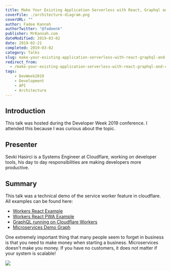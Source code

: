 ---
title: Make Your Existing Application Serverless with React, Graphql and Cloudflare Workers
coverFile: ./architecture-diagram.png
coverURL: ""
author: Fadee Kannah
authorTwitter: "@fadeenk"
publisher: MrKannah.com
dateModified: 2019-03-02
date: 2019-02-21
completed: 2019-03-02
category: Talks
slug: make-your-existing-application-serverless-with-react-graphql-and-cloudflare-workers
redirect_from:
  - /make-your-existing-application-serverless-with-react-graphql-and-cloudflare-workers/
tags:
    - DevWeek2019
    - Development
    - API
    - Architecture
---
## Introduction

This talk was hosted during the Developer Week 2019 conference. I attended this because I was curious about the topic. 
  
## Presenter
Sevki Hasirci is a Systems Engineer at Cloudflare, working on developer tools, his day to day responsibilities are making developers more productive.

## Summary
This talk was a technical demo of the service worker feature in cloudflare. All examples can be found here:
- [Workers React Example](https://github.com/cloudflare/workers-react-example)
- [Workers React PWA Example](https://github.com/cloudflare/workers-react-pwa-example)
- [GraphQL running on Cloudflare Workers](https://github.com/cloudflare/workers-graphql-gateway-example)
- [Microservices Demo Graph](https://github.com/GoogleCloudplatform/microservices-demo)

One extremely important thing that many people seem to forget in business is that you need to make money when starting a business. Microservices doesn't make you money. If you have no customers, it does not matter if your system is scalable!

![](./architecture-diagram.png)



